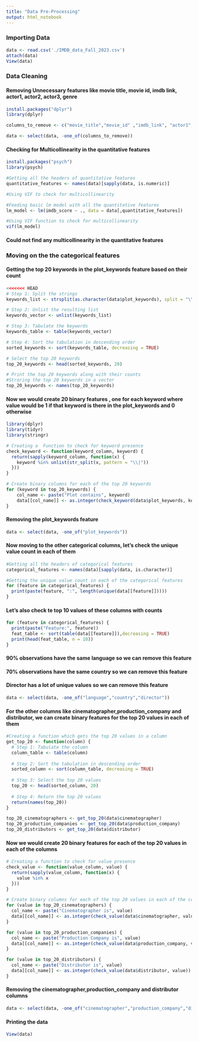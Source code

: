 ```yaml
---
title: "Data Pre-Processing"
output: html_notebook
---
```



### Importing Data
```r
data <- read.csv('./IMDB_data_Fall_2023.csv')
attach(data)
View(data)
```

### Data Cleaning

#### Removing Unnecessary features like movie title, movie id, imdb link, actor1, actor2, actor3, genre
```r
install.packages("dplyr")
library(dplyr)

columns_to_remove <- c("movie_title","movie_id" ,"imdb_link", "actor1", "actor2", "actor3", "genres","release_year")

data <- select(data, -one_of(columns_to_remove))

```

#### Checking for Multicollinearity in the quantitative features
```r
install.packages("psych")
library(psych)

#Getting all the headers of quantitative features
quantitative_features <- names(data)[sapply(data, is.numeric)]

#Using VIF to check for multicollinearity

#Feeding basic lm model with all the quantitative features
lm_model <- lm(imdb_score ~ ., data = data[,quantitative_features])

#Using VIF function to check for multicollinearity
vif(lm_model)

```

#### Could not find any multicollinearity in the quantitative features

### Moving on the the categorical features

#### Getting the top 20 keywords in the plot_keywords feature based on their count
```r
<<<<<<< HEAD
# Step 1: Split the strings
keywords_list <- strsplit(as.character(data$plot_keywords), split = "\\|")

# Step 2: Unlist the resulting list
keywords_vector <- unlist(keywords_list)

# Step 3: Tabulate the keywords
keywords_table <- table(keywords_vector)

# Step 4: Sort the tabulation in descending order
sorted_keywords <- sort(keywords_table, decreasing = TRUE)

# Select the top 20 keywords
top_20_keywords <- head(sorted_keywords, 20)

# Print the top 20 keywords along with their counts
#Stroring the top 20 keywords in a vector
top_20_keywords <- names(top_20_keywords)

```

#### Now we would create 20 binary features , one for each keyword where value would be 1 if that keyword is there in the plot_keywords and 0 otherwise
```r
library(dplyr)
library(tidyr)
library(stringr)

# Creating a  Function to check for keyword presence
check_keyword <- function(keyword_column, keyword) {
  return(sapply(keyword_column, function(x) {
    keyword %in% unlist(str_split(x, pattern = "\\|"))
  }))
}

# Create binary columns for each of the top 20 keywords
for (keyword in top_20_keywords) {
    col_name <- paste("Plot contains", keyword)
    data[[col_name]] <- as.integer(check_keyword(data$plot_keywords, keyword))
}
```


#### Removing the plot_keywords feature
```r
data <- select(data, -one_of("plot_keywords"))
```

#### Now moving to the other categorical columns, let's check the unique value count in each of them
```r
#Getting all the headers of categorical features
categorical_features <- names(data)[sapply(data, is.character)]

#Getting the unique value count in each of the categorical features
for (feature in categorical_features) {
  print(paste(feature, ":", length(unique(data[[feature]]))))
}

```

#### Let's also check te top 10 values of these columns with counts
```r
for (feature in categorical_features) {
  print(paste("Feature:", feature))
  feat_table <- sort(table(data[[feature]]),decreasing = TRUE)
  print(head(feat_table, n = 10))
}
```

#### 90% observations have the same language so we can remove this feature
#### 70% observations have the same country so we can remove this feature
#### Director has a lot of unique values so we can remove this feature

```r
data <- select(data, -one_of("language","country","director"))
```

#### For the other columns like cinematographer,production_company and distributor, we can create binary features for the top 20 values in each of them
```r
#Creating a function which gets the top 20 values in a column
get_top_20 <- function(column) {
  # Step 1: Tabulate the column
  column_table <- table(column)
  
  # Step 2: Sort the tabulation in descending order
  sorted_column <- sort(column_table, decreasing = TRUE)
  
  # Step 3: Select the top 20 values
  top_20 <- head(sorted_column, 20)
  
  # Step 4: Return the top 20 values
  return(names(top_20))
}

top_20_cinematographers <- get_top_20(data$cinematographer)
top_20_production_companies <- get_top_20(data$production_company)
top_20_distributors <- get_top_20(data$distributor)

```

#### Now we would create 20 binary features for each of the top 20 values in each of the columns
```r
# Creating a function to check for value presence
check_value <- function(value_column, value) {
  return(sapply(value_column, function(x) {
    value %in% x
  }))
}

# Create binary columns for each of the top 20 values in each of the columns
for (value in top_20_cinematographers) {
  col_name <- paste("Cinematographer is", value)
  data[[col_name]] <- as.integer(check_value(data$cinematographer, value))
}

for (value in top_20_production_companies) {
  col_name <- paste("Production Company is", value)
  data[[col_name]] <- as.integer(check_value(data$production_company, value))
}

for (value in top_20_distributors) {
  col_name <- paste("Distributor is", value)
  data[[col_name]] <- as.integer(check_value(data$distributor, value))
}
```

#### Removing the cinematographer,production_company and distributor columns
```r
data <- select(data, -one_of("cinematographer","production_company","distributor"))
```

#### Printing the data
```r
View(data)
```
